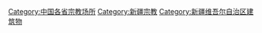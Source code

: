 [[Category:中国各省宗教场所|Category:中国各省宗教场所]]
[[Category:新疆宗教|Category:新疆宗教]]
[[Category:新疆维吾尔自治区建筑物|Category:新疆维吾尔自治区建筑物]]